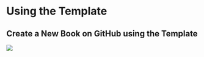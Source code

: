 # Using the Template {#demo}

## Create a New Book on GitHub using the Template

![](images/a9676ba37e5e4ca8b9489239db8cb8d8.png)

